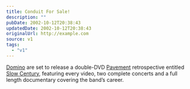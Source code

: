 ```yaml
---
title: Conduit For Sale!
description: ""
pubDate: 2002-10-12T20:38:43
updatedDate: 2002-10-12T20:38:43
originalUrl: http://example.com
source: v1
tags:
  - "v1"
---
```


[Domino][1] are set to release a double-DVD [Pavement][2] retrospective entitled [Slow Century][3], featuring every video, two complete concerts and a full length documentary covering the band&#8217;s career.

[1]: http://www.dominorecordco.com/ "Domino Recording Co"
[2]: http://www.domino-mart.com/artist.php?artist=29 "Domino Recording Co: Pavement"
[3]: http://www.domino-mart.com/release.php?release=351 "Domino Recording Co: Slow Century"

